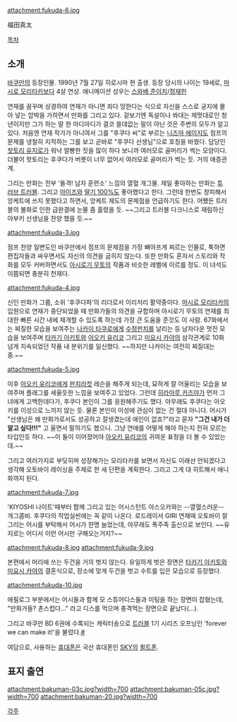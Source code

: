 attachment:fukuda-6.jpg

福田真太

[[목차]]

== 소개 ==
[[바쿠만]]의 등장인물. 1990년 7월 27일 히로시마 현 출생. 등장 당시의 나이는 19세로, [[마시로 모리타카]]보다 4살 연상. 애니메이션 성우는 [[스와베 준이치]]/[[정재헌]]

연재를 꿈꾸며 상경하여 연재가 아니면 죄다 망한다는 식으로 자신을 스스로 궁지에 몰아 넣는 압박을 가하면서 만화를 그리고 있다. 겉보기엔 독설이나 쏴대는 제멋대로인 청년이지만 그가 하는 말 한 마디마디가 결코 쓸데없는 말이 아닌 것은 주변의 모두가 알고 있다. 처음엔 연재 작가가 아니여서 그를 "후쿠다 씨"로 부르는 [[니즈마 에이지]]도 점프의 문제를 냉철히 지적하는 그를 보고 곧바로 "후쿠다 선생님"으로 호칭을 바꿨다. 담당인 [[핫토리 유지로]]가 워낙 얼빵한 짓을 많이 하다 보니까 여러모로 골머리가 썩는 모양이다. 더불어 핫토리는 후쿠다가 버릇이 너무 없어서 여러모로 골머리가 썩는 듯. 거의 애증관계.

그리는 만화는 전부 '돌격! 남자 훈련소' 느낌의 열혈 개그물. 제일 좋아하는 만화는 [[투 러브 트러블]]. 그리고 [[아이즈]]와 [[딸기 100%]]도 좋아했다고 한다. 그런데 한번도 창피해서 앙케트에 쓰지 못했다고 하면서, 앙케트 제도의 문제점을 언급하기도 한다. 어쨌든 트러블의 불화로 인한 급완결에 눈물 좀 흘렸을 듯. ~~그리고 트러블 다크니스로 재림하신 야부키 선생님을 찬양 했을 듯.~~

attachment:fukuda-3.jpg

점프 찬양 일변도인 바쿠만에서 점프의 문제점을 가장 뼈아프게 찌르는 인물로, 툭하면 편집자들과 싸우면서도 자신의 의견을 굽히지 않는다. 또한 만화도 혼자서 스토리와 작화를 모두 커버하면서도 [[아시로기 무토]]의 작품과 비슷한 레벨에 이르를 정도. 이 녀석도 이쯤되면 충분히 천재다.

attachment:fukuda-4.jpg

신인 만화가 그룹, 소위 '후쿠다파'의 리더로서 이리저리 활약중이다. [[마시로 모리타카]]의 입원으로 연재가 중단되었을 때 만화가들의 의견을 규합하며 아시로기 무토의 연재를 최대한 빠른 시간 내에 재개할 수 있도록 하는데 가장 큰 도움을 준것도 이 사람. 67화에서는 찌질한 모습을 보여주는 [[나카이 타쿠로]]에게 [[수정펀치]]를 날리는 등 남자다운 멋진 모습을 보여주며 [[타카기 아키토]]와 [[아오키 유리코]] 그리고 [[미요시 카야]]의 삼각관계로 10화 넘게 지속되었던 작품 내 분위기를 일신했다. ~~하지만 나카이는 여전히 찌질대는 중.~~

attachment:fukuda-5.jpg

이후 [[아오키 유리코]]에게 [[판치라]]컷 레슨을 해주게 되는데, 묘하게 잘 어울리는 모습을 보여주며 플래그를 세울듯한 느낌을 보여주고 있었다. 그런데 [[히라마루 카즈야]]가 먼저 그녀에게 고백한데다가, 후쿠다 본인이 그를 응원해주기도 했다. 아무래도 후쿠다는 아오키를 이성으로 느끼지 않는 듯. 물론 본인이 이성에 관심이 없는 건 절대 아니다. 어시가 "선생님은 왜 만화가로서도 성공하고 잘생겼는데 애인이 없죠?"라고 묻자 '''"그건 내가 더 알고 싶다!!!"''' 고 울면서 말하기도 했으니. 그냥 연애를 어떻게 해야 하는지 전혀 모르는 타입인듯 하다. ~~이 둘이 이어졌어야 [[아오키 유리코]]의 귀여운 표정을 더 볼 수 있었는데.~~

그리고 여러가지로 부딪히며 성장해가는 모리타카를 보면서 자신도 이래선 안되겠다고 생각해 오토바이 레이싱을 주제로 한 새 단편을 계획한다. 그리고 그게 대 히트해서 애니화까지 된다.

attachment:fukuda-7.jpg

'KIYOSHI 나이트'때부터 함께 그리고 있는 어시스턴트 야스오카와는 --열혈스러운-- 개그콤비. 후쿠다의 작업실씬에는 꼭 같이 나온다. 로드레이서 GIRI 연재때 오토바이 잘그리는 어시를 부탁해서 어시가 한명 늘었는데, 아무래도 폭주족 출신으로 보인다. ~~유지로는 어디서 이런 어시만 구해오는거지?~~

attachment:fukuda-8.jpg
attachment:fukuda-9.jpg

본편에서 머리에 쓰는 두건을 거의 벗지 않는다. 유일하게 벗은 장면은 [[타카기 아키토]]와 [[미요시 카야]]의 결혼식으로, 장소에 맞게 두건을 벗고 수트를 입은 모습으로 등장했다.

attachment:fukuda-10.jpg

에필로그 부분에서는 어시들과 함께 모 스튜어디스들과 미팅을 하는 장면이 잡혔는데, "만화가들? 촌스럽다..." 라고 디스를 먹으며 충격먹는 장면으로 끝났다(…).

그리고 바쿠만 BD 6권에 수록되는 캐릭터송으로 [[트러블]] 1기 시리즈 오프닝인 'forever we can make it!'을 불렀다.[http://db.geneonuniversal.jp/search/detail.php?softid=GNXA-1356 #] 

여담으로, 사용하는 [[휴대폰]]은 국산 휴대폰인 [[SKY]]의 [http://blog.naver.com/netpress22/20054246102 퀼트폰].

== 표지 출연 ==
attachment:bakuman-03c.jpg?width=700
attachment:bakuman-05c.jpg?width=700
attachment:bakuman-20.jpg?width=700

[[각주]]

